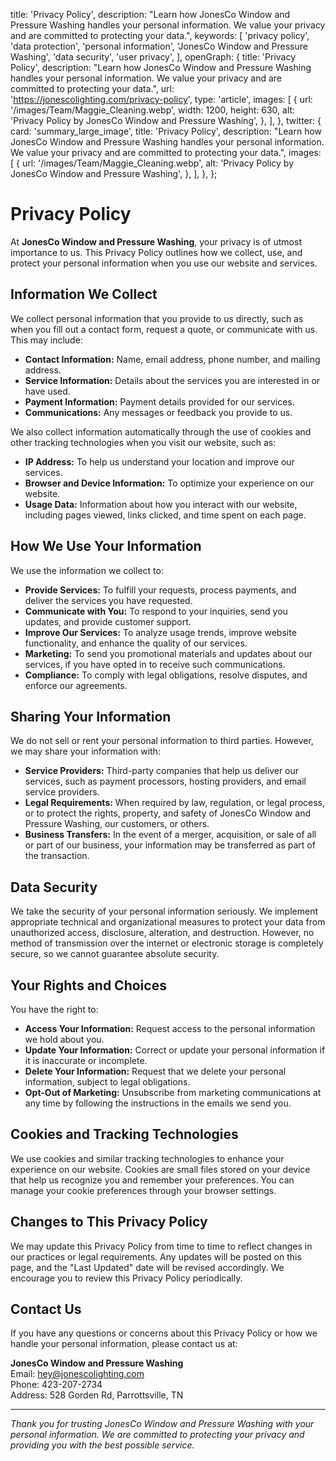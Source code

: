 
  title: 'Privacy Policy',
  description:
    "Learn how JonesCo Window and Pressure Washing handles your personal information. We value your privacy and are committed to protecting your data.",
  keywords: [
    'privacy policy',
    'data protection',
    'personal information',
    'JonesCo Window and Pressure Washing',
    'data security',
    'user privacy',
  ],
  openGraph: {
    title: 'Privacy Policy',
    description:
      "Learn how JonesCo Window and Pressure Washing handles your personal information. We value your privacy and are committed to protecting your data.",
    url: 'https://jonescolighting.com/privacy-policy',
    type: 'article',
    images: [
      {
        url: '/images/Team/Maggie_Cleaning.webp',
        width: 1200,
        height: 630,
        alt: 'Privacy Policy by JonesCo Window and Pressure Washing',
      },
    ],
  },
  twitter: {
    card: 'summary_large_image',
    title: 'Privacy Policy',
    description:
      "Learn how JonesCo Window and Pressure Washing handles your personal information. We value your privacy and are committed to protecting your data.",
    images: [
      {
        url: '/images/Team/Maggie_Cleaning.webp',
        alt: 'Privacy Policy by JonesCo Window and Pressure Washing',
      },
    ],
  },
};

# Privacy Policy

At **JonesCo Window and Pressure Washing**, your privacy is of utmost importance to us. This Privacy Policy outlines how we collect, use, and protect your personal information when you use our website and services.

## Information We Collect

We collect personal information that you provide to us directly, such as when you fill out a contact form, request a quote, or communicate with us. This may include:

- **Contact Information:** Name, email address, phone number, and mailing address.
- **Service Information:** Details about the services you are interested in or have used.
- **Payment Information:** Payment details provided for our services.
- **Communications:** Any messages or feedback you provide to us.

We also collect information automatically through the use of cookies and other tracking technologies when you visit our website, such as:

- **IP Address:** To help us understand your location and improve our services.
- **Browser and Device Information:** To optimize your experience on our website.
- **Usage Data:** Information about how you interact with our website, including pages viewed, links clicked, and time spent on each page.

## How We Use Your Information

We use the information we collect to:

- **Provide Services:** To fulfill your requests, process payments, and deliver the services you have requested.
- **Communicate with You:** To respond to your inquiries, send you updates, and provide customer support.
- **Improve Our Services:** To analyze usage trends, improve website functionality, and enhance the quality of our services.
- **Marketing:** To send you promotional materials and updates about our services, if you have opted in to receive such communications.
- **Compliance:** To comply with legal obligations, resolve disputes, and enforce our agreements.

## Sharing Your Information

We do not sell or rent your personal information to third parties. However, we may share your information with:

- **Service Providers:** Third-party companies that help us deliver our services, such as payment processors, hosting providers, and email service providers.
- **Legal Requirements:** When required by law, regulation, or legal process, or to protect the rights, property, and safety of JonesCo Window and Pressure Washing, our customers, or others.
- **Business Transfers:** In the event of a merger, acquisition, or sale of all or part of our business, your information may be transferred as part of the transaction.

## Data Security

We take the security of your personal information seriously. We implement appropriate technical and organizational measures to protect your data from unauthorized access, disclosure, alteration, and destruction. However, no method of transmission over the internet or electronic storage is completely secure, so we cannot guarantee absolute security.

## Your Rights and Choices

You have the right to:

- **Access Your Information:** Request access to the personal information we hold about you.
- **Update Your Information:** Correct or update your personal information if it is inaccurate or incomplete.
- **Delete Your Information:** Request that we delete your personal information, subject to legal obligations.
- **Opt-Out of Marketing:** Unsubscribe from marketing communications at any time by following the instructions in the emails we send you.

## Cookies and Tracking Technologies

We use cookies and similar tracking technologies to enhance your experience on our website. Cookies are small files stored on your device that help us recognize you and remember your preferences. You can manage your cookie preferences through your browser settings.

## Changes to This Privacy Policy

We may update this Privacy Policy from time to time to reflect changes in our practices or legal requirements. Any updates will be posted on this page, and the "Last Updated" date will be revised accordingly. We encourage you to review this Privacy Policy periodically.

## Contact Us

If you have any questions or concerns about this Privacy Policy or how we handle your personal information, please contact us at:

**JonesCo Window and Pressure Washing**  
Email: [hey@jonescolighting.com](mailto:hey@jonescolighting.com)  
Phone: 423-207-2734  
Address: 528 Gorden Rd, Parrottsville, TN

---

*Thank you for trusting JonesCo Window and Pressure Washing with your personal information. We are committed to protecting your privacy and providing you with the best possible service.*
